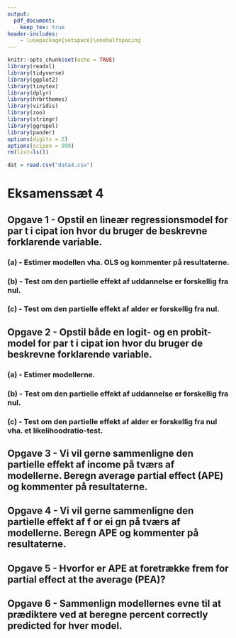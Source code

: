 ```yaml
---
output: 
  pdf_document:
    keep_tex: true
header-includes:
    - \usepackage{setspace}\onehalfspacing
---
```


```r
knitr::opts_chunk$set(echo = TRUE)
library(readxl)
library(tidyverse)
library(ggplot2)
library(tinytex)
library(dplyr)
library(hrbrthemes)
library(viridis)
library(zoo)
library(stringr)
library(ggrepel)
library(pander)
options(digits = 2)
options(scipen = 999)
rm(list=ls())
```

```r
dat = read.csv("data4.csv")
```


# Eksamenssæt 4

## Opgave 1 - Opstil en lineær regressionsmodel for par t i cipat ion hvor du bruger de beskrevne forklarende variable.

### (a) - Estimer modellen vha. OLS og kommenter på resultaterne.
### (b) - Test om den partielle effekt af uddannelse er forskellig fra nul.
### (c) - Test om den partielle effekt af alder er forskellig fra nul.

## Opgave 2 - Opstil både en logit- og en probit-model for par t i cipat ion hvor du bruger de beskrevne forklarende variable.

### (a) - Estimer modellerne.
### (b) - Test om den partielle effekt af uddannelse er forskellig fra nul.
### (c) - Test om den partielle effekt af alder er forskellig fra nul vha. et likelihoodratio-test.

## Opgave 3 - Vi vil gerne sammenligne den partielle effekt af income på tværs af modellerne. Beregn average partial effect (APE) og kommenter på resultaterne.

## Opgave 4 - Vi vil gerne sammenligne den partielle effekt af f or ei gn på tværs af modellerne. Beregn APE og kommenter på resultaterne.

## Opgave 5 - Hvorfor er APE at foretrække frem for partial effect at the average (PEA)?

## Opgave 6 - Sammenlign modellernes evne til at prædiktere ved at beregne percent correctly predicted for hver model.
